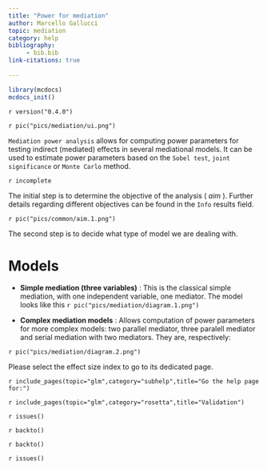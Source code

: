 ```yaml
---
title: "Power for mediation"
author: Marcello Gallucci 
topic: mediation
category: help
bibliography: 
     - bib.bib
link-citations: true
        
---
```



```r
library(mcdocs)
mcdocs_init()


```

`r version("0.4.0")`

`r pic("pics/mediation/ui.png")`

`Mediation power analysis` allows for computing power parameters for testing indirect (mediated) effects in several mediational models. It can be used to estimate power parameters based on the `Sobel test`, `joint significance` or `Monte Carlo` method. 

`r incomplete`


The initial step is to determine the objective of the analysis ( _aim_ ). Further details regarding different objectives can be found in the `Info` results field.

`r pic("pics/common/aim.1.png")`


The second step is to decide what type of model we are dealing with. 

# Models

* __Simple mediation (three variables)__ : This is the classical simple mediation, with one independent variable, one mediator. The model looks like this
`r pic("pics/mediation/diagram.1.png")`

* __Complex mediation models__ : Allows computation of power parameters for more complex models: two parallel mediator, three paralell mediator and serial mediation with two mediators. They are, respectively:

`r pic("pics/mediation/diagram.2.png")`


Please select the effect size index to go to its dedicated page.

`r include_pages(topic="glm",category="subhelp",title="Go the help page for:")`

`r include_pages(topic="glm",category="rosetta",title="Validation")`

`r issues()`

`r backto()`


`r backto()`

`r issues()`
